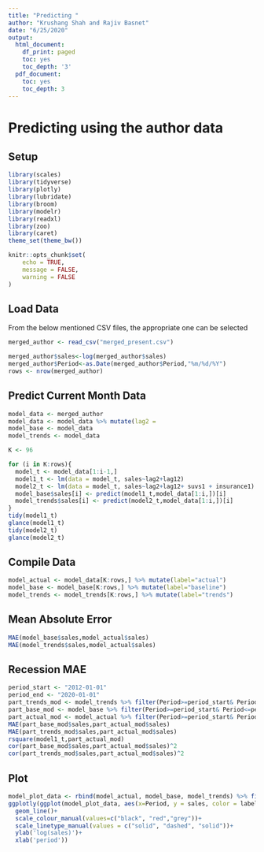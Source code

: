 ```yaml
---
title: "Predicting "
author: "Krushang Shah and Rajiv Basnet"
date: "6/25/2020"
output:
  html_document:
    df_print: paged
    toc: yes
    toc_depth: '3'
  pdf_document:
    toc: yes
    toc_depth: 3
---
```

# Predicting using the author data

## Setup
```r
library(scales)
library(tidyverse)
library(plotly)
library(lubridate)
library(broom)
library(modelr)
library(readxl)
library(zoo)
library(caret)
theme_set(theme_bw())

knitr::opts_chunk$set(
	echo = TRUE,
	message = FALSE,
	warning = FALSE
)
```

## Load Data
From the below mentioned CSV files, the appropriate one can be selected
```r
merged_author <- read_csv("merged_present.csv")

merged_author$sales<-log(merged_author$sales)
merged_author$Period<-as.Date(merged_author$Period,"%m/%d/%Y")
rows <- nrow(merged_author)
```

## Predict Current Month Data
```r
model_data <- merged_author
model_data <- model_data %>% mutate(lag2 =                                       lag(sales,2),lag12=lag(sales,12),suvs1=lag(suvs,1),insurance1=lag(insurance,1))
model_base <- model_data
model_trends <- model_data

K <- 96

for (i in K:rows){
  model_t <- model_data[1:i-1,]
  model1_t <- lm(data = model_t, sales~lag2+lag12)
  model2_t <- lm(data = model_t, sales~lag2+lag12+ suvs1 + insurance1)
  model_base$sales[i] <- predict(model1_t,model_data[1:i,])[i]
  model_trends$sales[i] <- predict(model2_t,model_data[1:i,])[i]
}
tidy(model1_t)
glance(model1_t)
tidy(model2_t)
glance(model2_t)
```

## Compile Data
```r
model_actual <- model_data[K:rows,] %>% mutate(label="actual")
model_base <- model_base[K:rows,] %>% mutate(label="baseline")
model_trends <- model_trends[K:rows,] %>% mutate(label="trends")
```

## Mean Absolute Error
```r
MAE(model_base$sales,model_actual$sales)
MAE(model_trends$sales,model_actual$sales)
```

## Recession MAE
```r
period_start <- "2012-01-01"
period_end <- "2020-01-01"
part_trends_mod <- model_trends %>% filter(Period>=period_start& Period<=period_end)
part_base_mod <- model_base %>% filter(Period>=period_start& Period<=period_end)
part_actual_mod <- model_actual %>% filter(Period>=period_start& Period<=period_end)
MAE(part_base_mod$sales,part_actual_mod$sales)
MAE(part_trends_mod$sales,part_actual_mod$sales)
rsquare(model1_t,part_actual_mod)
cor(part_base_mod$sales,part_actual_mod$sales)^2
cor(part_trends_mod$sales,part_actual_mod$sales)^2
```

## Plot
```r
model_plot_data <- rbind(model_actual, model_base, model_trends) %>% filter(Period>=period_start& Period<=period_end)
ggplotly(ggplot(model_plot_data, aes(x=Period, y = sales, color = label, linetype = label))+
  geom_line()+
  scale_colour_manual(values=c("black", "red","grey"))+
  scale_linetype_manual(values = c("solid", "dashed", "solid"))+
  ylab('log(sales)')+
  xlab('period'))
```
